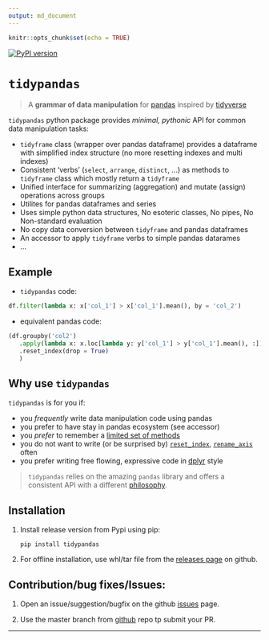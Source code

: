 ```yaml
---
output: md_document
---
```


```r
knitr::opts_chunk$set(echo = TRUE)
```

[![PyPI version](https://badge.fury.io/py/tidypandas.svg)](https://badge.fury.io/py/tidypandas)

# `tidypandas`

> A **grammar of data manipulation** for [pandas](https://pandas.pydata.org/docs/index.html) inspired by [tidyverse](https://tidyverse.tidyverse.org/) 

`tidypandas` python package provides *minimal, pythonic* API for common data manipulation tasks:
   
   - `tidyframe` class (wrapper over pandas dataframe) provides a dataframe with simplified index structure (no more resetting indexes and multi indexes)
   - Consistent 'verbs' (`select`, `arrange`, `distinct`, ...) as methods to `tidyframe` class which mostly return a `tidyframe`
   - Unified interface for summarizing (aggregation) and mutate (assign) operations across groups
   - Utilites for pandas dataframes and series
   - Uses simple python data structures, No esoteric classes, No pipes, No Non-standard evaluation
   - No copy data conversion between `tidyframe` and pandas dataframes
   - An accessor to apply `tidyframe` verbs to simple pandas datarames
   - ...

## Example

- `tidypandas` code:
```python
df.filter(lambda x: x['col_1'] > x['col_1'].mean(), by = 'col_2')
```

- equivalent pandas code:
```python
(df.groupby('col2')
   .apply(lambda x: x.loc[lambda y: y['col_1'] > y['col_1'].mean(), :])
   .reset_index(drop = True)
   )
```

## Why use `tidypandas`

`tidypandas` is for you if:

  - you *frequently* write data manipulation code using pandas
  - you prefer to have stay in pandas ecosystem (see accessor)
  - you *prefer* to remember a [limited set of methods](https://medium.com/dunder-data/minimally-sufficient-pandas-a8e67f2a2428)
  - you do not want to write (or be surprised by) [`reset_index`](https://pandas.pydata.org/docs/reference/api/pandas.DataFrame.reset_index.html), [`rename_axis`](https://pandas.pydata.org/docs/reference/api/pandas.DataFrame.rename_axis.html) often
  - you prefer writing free flowing, expressive code in [dplyr](https://dplyr.tidyverse.org/) style
 
> `tidypandas` relies on the amazing `pandas` library and offers a consistent API with a different [philosophy](https://tidyverse.tidyverse.org/articles/manifesto.html).

## Installation

1. Install release version from Pypi using pip:

   ```
   pip install tidypandas
   ```

2. For offline installation, use whl/tar file from the [releases page](https://github.com/talegari/tidypandas/releases) on github.

## Contribution/bug fixes/Issues:

1. Open an issue/suggestion/bugfix on the github [issues](https://github.com/talegari/tidypandas/issues) page.

2. Use the master branch from [github](https://github.com/talegari/tidypandas) repo tp submit your PR.

----
